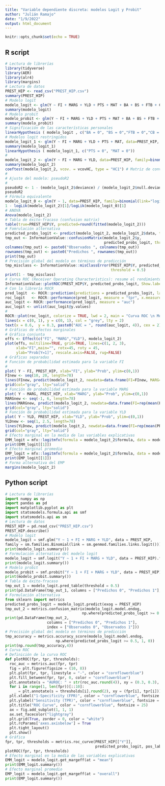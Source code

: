 ```yaml
---
title: "Variable dependiente discreta: modelos Logit y Probit"
author: "Julián Ramajo"
date: "1/9/2022"
output: html_document
---
```


```r
knitr::opts_chunk$set(echo = TRUE)
```

## R script

```r
# Lectura de librerías
library(tidyverse)
library(AER)
library(alr4)
library(margins)
# Lectura de datos
PREST_HIP <- read_csv("PREST_HIP.csv")
summary(PREST_HIP)
# Modelo logit
modelo_logit <- glm(Y ~ FI + MARG + YLD + PTS + MAT + BA + BS + FTB + CB + MC + SE + MOB + NW + LA + STL, data=PREST_HIP, family=binomial(link="logit"))
summary(modelo_logit)
# Modelo probit
modelo_probit <- glm(Y ~ FI + MARG + YLD + PTS + MAT + BA + BS + FTB + CB + MC + SE + MOB + NW + LA + STL, data=PREST_HIP, family=binomial(link="probit"))
summary(modelo_probit)
# Significación de las características personales
linearHypothesis ( modelo_logit , c("BA = 0", "BS = 0","FTB = 0","CB = 0","MC = 0","SE = 0","MOB = 0","NW = 0","LA = 0","STL = 0"))
# Modelos logit restringidos
modelo_logit_1 <- glm(Y ~ FI + MARG + YLD + PTS + MAT, data=PREST_HIP, family=binomial(link="logit"))
summary(modelo_logit_1)
linearHypothesis ( modelo_logit_1, c("PTS = 0", "MAT = 0"))
#
modelo_logit_2 <- glm(Y ~ FI + MARG + YLD, data=PREST_HIP, family=binomial(link="logit"))
summary(modelo_logit_2)
coeftest(modelo_logit_2, vcov. = vcovHC, type = "HC1") # Matriz de convarianzas robusta
#
# Ajuste del modelo: pseudoR2
#
pseudoR2 <- 1 - (modelo_logit_2$deviance) / (modelo_logit_2$null.deviance)
pseudoR2
# Fórmula equivalente
modelo_logit_0 <- glm(Y ~ 1, data=PREST_HIP, family=binomial(link="logit"))
1 - logLik(modelo_logit_2)[1]/logLik(modelo_logit_0)[1]
# ANOVA
Anova(modelo_logit_2)
# Tabla de éxito-fracaso (confusion matrix)
table(true=PREST_HIP$Y, predicted=round(fitted(modelo_logit_2)))
# Fomrulación alternativa
predicted_probs_logit <- predict(modelo_logit_2, modelo_logit_2$data, type = "response")
tmp_out <- InformationValue::confusionMatrix(modelo_logit_2$y,
                                             predicted_probs_logit, threshold = 0.5)
colnames(tmp_out) <- paste0("Observados ", colnames(tmp_out))
rownames(tmp_out) <- paste0("Predichos ", rownames(tmp_out))
print(tmp_out)
# Precisión global del modelo en términos de predicción
tmp_misclass <- InformationValue::misClassError(PREST_HIP$Y, predicted_probs_logit, 
                                                threshold = 0.5)
print(1 - tmp_misclass)
# Curva ROC (Receiver Operating Characteristics): resume el rendimiento del modelo evaluando el trade-off entre la tasa de verdaderos positivos (sensibilidad) y la tasa de falsos positivos (1-especificidad).
InformationValue::plotROC(PREST_HIP$Y, predicted_probs_logit, Show.labels = TRUE) # AUROC: índice de concordancia (entre 0 y 1)
# Con la librería ROCR
pred_logit  <- ROCR::prediction(predictions = predicted_probs_logit, labels = PREST_HIP$Y)
roc_logit   <- ROCR::performance(pred_logit, measure = "tpr", x.measure = "fpr")
auc_logit <- ROCR::performance(pred_logit, measure = "auc")
auc_logit <- unlist(auc_logit@y.values)
#
ROCR::plot(roc_logit, colorize = TRUE, lwd = 2, main = "Curva ROC \n Modelo Logit")
lines(x = c(0, 1), y = c(0, 1), col = "grey", lty = 2)
text(x = 0.6,  y = 0.3, paste0("AUC = ", round(auc_logit, 4)), cex = 2)
# Gráficas de efectos marginales
# Gráfica conjunta
effs <- Effect(c("FI", "MARG","YLD"), modelo_logit_2)
plot(effs, multiline=TRUE, grid=TRUE, lines=c(1, 2, 3), 
     xlab="FI",main="", rotx=45, roty = 45,
     ylab="Prob[Y=1]", rescale.axis=FALSE, rug=FALSE)
# Gráficas separadas
# Función de probabilidad estimada para la variable FI
# 
plot( Y ~ FI, PREST_HIP, xlab="FI", ylab="Prob", ylim=c(0,1))
FInew <- seq(10, 20, length=78)
lines(FInew, predict(modelo_logit_2, newdata=data.frame(FI=FInew, MARG=rep(mean(PREST_HIP$MARG), 78), YLD=rep(mean(PREST_HIP$YLD), 78)), type="response"), lwd=1.5)
grid(col="gray", lty="solid")
# Función de probabilidad estimada para la variable MARG
plot( Y ~ MARG, PREST_HIP, xlab="MARG", ylab="Prob", ylim=c(0,1))
MARGnew <- seq(-1, 6, length=78)
lines(MARGnew, predict(modelo_logit_2, newdata=data.frame(FI=rep(mean(PREST_HIP$FI), 78), MARG=MARGnew, YLD=rep(mean(PREST_HIP$YLD), 78)), type="response"), lwd=1.5)
grid(col="gray", lty="solid")
# Función de probabilidad estimada para la variable YLD
plot( Y ~ YLD, PREST_HIP, xlab="YLD", ylab="Prob", ylim=c(0,1))
YLDnew <- seq(1, 2.5, length=78)
lines(YLDnew, predict(modelo_logit_2, newdata=data.frame(FI=rep(mean(PREST_HIP$FI), 78), MARG=rep(mean(PREST_HIP$MARG), 78), YLD=YLDnew), type="response"), lwd=1.5)
grid(col="gray", lty="solid")
# Efecto marginal en la media de las variables explicativas
EMM_logit = mfx::logitmfx(formula = modelo_logit_2$formula, data = modelo_logit_2$data, atmean = TRUE)
print(EMM_logit[[1]])
# Efecto marginal promedio
EMP_logit = mfx::logitmfx(formula = modelo_logit_2$formula, data = modelo_logit_2$data, atmean = FALSE)
print(EMP_logit[[1]])
# Forma alternativa del EMP
margins(modelo_logit_2)
```

## Python script

```python
# Lectura de librerías
import numpy as np
import pandas as pd
import matplotlib.pyplot as plt
import statsmodels.formula.api as smf
import statsmodels.api as sm
# Lectura de datos
PREST_HIP = pd.read_csv("PREST_HIP.csv")
PREST_HIP.describe()
# Modelo logit
modelo_logit = smf.glm("Y ~ 1 + FI + MARG + YLD", data = PREST_HIP, 
family = sm.families.Binomial(link = sm.genmod.families.links.logit())).fit()
print(modelo_logit.summary())
# Formulación alternativa del modelo logit
modelo_logit = smf.logit("Y ~ 1 + FI + MARG + YLD", data = PREST_HIP).fit()
print(modelo_logit.summary())
# Modelo probit
modelo_probit = smf.probit("Y ~ 1 + FI + MARG + YLD", data = PREST_HIP).fit()
print(modelo_probit.summary())
# Tabla de éxito-fracaso
tmp_out_1 = modelo_logit.pred_table(threshold = 0.5)
print(pd.DataFrame(tmp_out_1, columns = ["Predichos 0", "Predichos 1"], index = ["Observados 0", "Observados 1"]))
# Formulación alternativa
from sklearn import metrics
predicted_probs_logit = modelo_logit.predict(exog = PREST_HIP)
tmp_out_2 = metrics.confusion_matrix(modelo_logit.model.endog, 
                                   np.where(predicted_probs_logit >= 0.5, 1, 0))
print(pd.DataFrame(tmp_out_2, 
                   columns = ["Predichos 0", "Predichos 1"],
                   index = ["Observados 0", "Observados 1"]))
# Precisión global del modelo en términos de predicción
tmp_accuracy = metrics.accuracy_score(modelo_logit.model.endog,
                       np.where(predicted_probs_logit >= 0.5, 1, 0))
print(np.round(tmp_accuracy,4)) 
# Curva ROC
# Definición de la curva ROC
def plotROC(fpr, tpr, thresholds): 
  roc_auc = metrics.auc(fpr, tpr)
  fig = plt.figure(figsize = (10, 8))
  plt.plot(fpr, tpr, linestyle = "-", color = "cornflowerblue")
  plt.fill_between(fpr, tpr, 0, color = "cornflowerblue")
  plt.annotate(s = "AUROC: " + str(roc_auc.round(4)), xy = (0.3, 0.3), color = "white", fontsize = 25)
  for i in range(1, len(fpr))[::10]:
    _ = plt.annotate(s = thresholds[i].round(2), xy = (fpr[i], tpr[i]))
  plt.xlabel("1-Specificity (FPR)", color = "cornflowerblue", fontsize = 25)
  plt.ylabel("Sensitivity (TPR)", color = "cornflowerblue", fontsize = 25)
  plt.title("ROC Curve", color = "cornflowerblue", fontsize = 25)
  ax = fig.add_subplot(1, 1, 1) 
  ax.set_facecolor("lightgray")
  plt.grid(True, zorder = 0, color = "white")
  plt.rcParams['axes.axisbelow'] = True
  plt.tight_layout()
  plt.show()
# Gráfica
fpr, tpr, thresholds = metrics.roc_curve(PREST_HIP[["Y"]], 
                                         predicted_probs_logit, pos_label = 1)
plotROC(fpr, tpr, thresholds)
# Efecto marginal en la media de las variables explicativas
EMM_logit = modelo_logit.get_margeff(at = "mean")
print(EMM_logit.summary())
# Efecto marginal promedio
EMP_logit = modelo_logit.get_margeff(at = "overall")
print(EMP_logit.summary())
```
